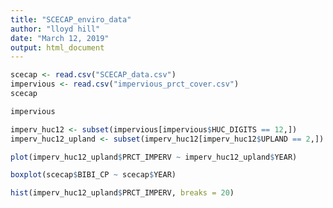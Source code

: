 ```yaml
---
title: "SCECAP_enviro_data"
author: "lloyd hill"
date: "March 12, 2019"
output: html_document
---
```

```r
scecap <- read.csv("SCECAP_data.csv")
impervious <- read.csv("impervious_prct_cover.csv")
scecap

impervious

imperv_huc12 <- subset(impervious[impervious$HUC_DIGITS == 12,])
imperv_huc12_upland <- subset(imperv_huc12[imperv_huc12$UPLAND == 2,])

plot(imperv_huc12_upland$PRCT_IMPERV ~ imperv_huc12_upland$YEAR)

boxplot(scecap$BIBI_CP ~ scecap$YEAR)

hist(imperv_huc12_upland$PRCT_IMPERV, breaks = 20)

```

